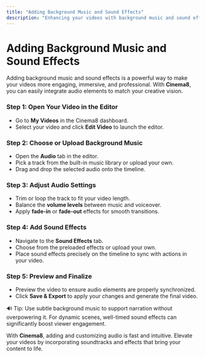 ```yaml
---
title: "Adding Background Music and Sound Effects"
description: "Enhancing your videos with background music and sound effects can make them more engaging and professional. Cinema8 allows you to easily add and adjust audio elements in your projects."
---
```



# Adding Background Music and Sound Effects

Adding background music and sound effects is a powerful way to make your videos more engaging, immersive, and professional. With **Cinema8**, you can easily integrate audio elements to match your creative vision.

<Steps>

### Step 1: Open Your Video in the Editor

- Go to **My Videos** in the Cinema8 dashboard.
- Select your video and click **Edit Video** to launch the editor.

### Step 2: Choose or Upload Background Music

- Open the **Audio** tab in the editor.
- Pick a track from the built-in music library or upload your own.
- Drag and drop the selected audio onto the timeline.

### Step 3: Adjust Audio Settings

- Trim or loop the track to fit your video length.
- Balance the **volume levels** between music and voiceover.
- Apply **fade-in** or **fade-out** effects for smooth transitions.

### Step 4: Add Sound Effects

- Navigate to the **Sound Effects** tab.
- Choose from the preloaded effects or upload your own.
- Place sound effects precisely on the timeline to sync with actions in your video.

### Step 5: Preview and Finalize

- Preview the video to ensure audio elements are properly synchronized.
- Click **Save & Export** to apply your changes and generate the final video.

</Steps>

<Callout type="info">
🔊 Tip: Use subtle background music to support narration without overpowering it. For dynamic scenes, well-timed sound effects can significantly boost viewer engagement.
</Callout>

With **Cinema8**, adding and customizing audio is fast and intuitive. Elevate your videos by incorporating soundtracks and effects that bring your content to life.
